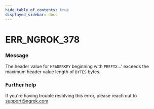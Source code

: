 ```yaml
---
hide_table_of_contents: true
displayed_sidebar: docs
---
```



# ERR_NGROK_378

### Message

The header value for `HEADERKEY` beginning with `PREFIX`...' exceeds the maximum header value length of `BYTES` bytes.

### Further help

If you're having trouble resolving this error, please reach out to [support@ngrok.com](mailto:support@ngrok.com?subject=Help%20with%20ERR_NGROK_378)

<ErrorDetails error="err_ngrok_378" />
